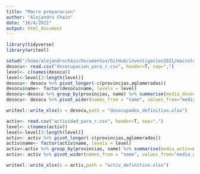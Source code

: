 ```yaml
---
title: "Macro preparacion"
author: "Alejandro Chaín"
date: "16/4/2021"
output: html_document
---
```


```r
library(tidyverse)
library(writexl)
```
```r
setwd("/home/alejandrochain/Documentos/GitHub/investigacion2021/macrolocalizacion")
desocu<- read.csv("desocupacion_para_r.csv", header=T, sep=",")
level<- c(names(desocu))
level<-level[3:length(level)]
desocu<- desocu %>% pivot_longer(-c(provincias,aglomerados))
desocu$name<- factor(desocu$name, levels = level)
desocu<-desocu %>% group_by(provincias, name) %>% summarise(media_desocu=mean(value))
desocu<- desocu %>% pivot_wider(names_from = "name", values_from="media_desocu")

writexl::write_xlsx(x = desocu,path = "desocupados_definitivo.xlsx")

activ<- read.csv("actividad_para_r.csv", header=T, sep=",")
level<- c(names(activ))
level<-level[3:length(level)]
activ<- activ %>% pivot_longer(-c(provincias,aglomerados))
activ$name<- factor(activ$name, levels = level)
activ<-activ %>% group_by(provincias, name) %>% summarise(media_activ=mean(value))
activ<- activ %>% pivot_wider(names_from = "name", values_from="media_activ")

writexl::write_xlsx(x = activ,path = "activ_definitivo.xlsx")
```


